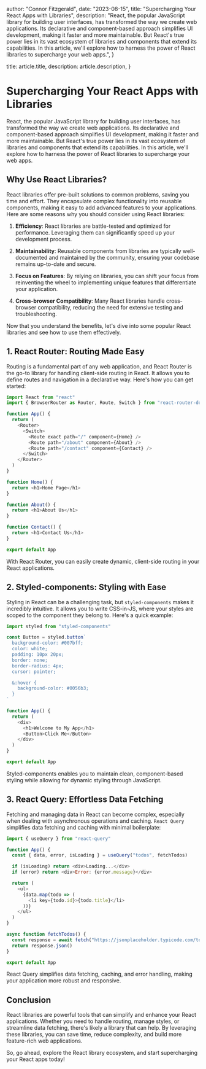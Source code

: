 
  author: "Connor Fitzgerald",
  date: "2023-08-15",
  title: "Supercharging Your React Apps with Libraries",
  description:
    "React, the popular JavaScript library for building user interfaces, has transformed the way we create web applications. Its declarative and component-based approach simplifies UI development, making it faster and more maintainable. But React's true power lies in its vast ecosystem of libraries and components that extend its capabilities. In this article, we'll explore how to harness the power of React libraries to supercharge your web apps.",
}

  title: article.title,
  description: article.description,
}


# Supercharging Your React Apps with Libraries

React, the popular JavaScript library for building user interfaces, has transformed the way we create web applications. Its declarative and component-based approach simplifies UI development, making it faster and more maintainable. But React's true power lies in its vast ecosystem of libraries and components that extend its capabilities. In this article, we'll explore how to harness the power of React libraries to supercharge your web apps.

## Why Use React Libraries?

React libraries offer pre-built solutions to common problems, saving you time and effort. They encapsulate complex functionality into reusable components, making it easy to add advanced features to your applications. Here are some reasons why you should consider using React libraries:

1. **Efficiency**: React libraries are battle-tested and optimized for performance. Leveraging them can significantly speed up your development process.

2. **Maintainability**: Reusable components from libraries are typically well-documented and maintained by the community, ensuring your codebase remains up-to-date and secure.

3. **Focus on Features**: By relying on libraries, you can shift your focus from reinventing the wheel to implementing unique features that differentiate your application.

4. **Cross-browser Compatibility**: Many React libraries handle cross-browser compatibility, reducing the need for extensive testing and troubleshooting.

Now that you understand the benefits, let's dive into some popular React libraries and see how to use them effectively.

## 1. **React Router**: Routing Made Easy

Routing is a fundamental part of any web application, and React Router is the go-to library for handling client-side routing in React. It allows you to define routes and navigation in a declarative way. Here's how you can get started:

```js
import React from "react"
import { BrowserRouter as Router, Route, Switch } from "react-router-dom"

function App() {
  return (
    <Router>
      <Switch>
        <Route exact path="/" component={Home} />
        <Route path="/about" component={About} />
        <Route path="/contact" component={Contact} />
      </Switch>
    </Router>
  )
}

function Home() {
  return <h1>Home Page</h1>
}

function About() {
  return <h1>About Us</h1>
}

function Contact() {
  return <h1>Contact Us</h1>
}

export default App
```

With React Router, you can easily create dynamic, client-side routing in your React applications.

## 2. **Styled-components**: Styling with Ease

Styling in React can be a challenging task, but `styled-components` makes it incredibly intuitive. It allows you to write CSS-in-JS, where your styles are scoped to the component they belong to. Here's a quick example:

```js
import styled from "styled-components"

const Button = styled.button`
  background-color: #007bff;
  color: white;
  padding: 10px 20px;
  border: none;
  border-radius: 4px;
  cursor: pointer;

  &:hover {
    background-color: #0056b3;
  }
`

function App() {
  return (
    <div>
      <h1>Welcome to My App</h1>
      <Button>Click Me</Button>
    </div>
  )
}

export default App
```

Styled-components enables you to maintain clean, component-based styling while allowing for dynamic styling through JavaScript.

## 3. **React Query**: Effortless Data Fetching

Fetching and managing data in React can become complex, especially when dealing with asynchronous operations and caching. `React Query` simplifies data fetching and caching with minimal boilerplate:

```js
import { useQuery } from "react-query"

function App() {
  const { data, error, isLoading } = useQuery("todos", fetchTodos)

  if (isLoading) return <div>Loading...</div>
  if (error) return <div>Error: {error.message}</div>

  return (
    <ul>
      {data.map(todo => (
        <li key={todo.id}>{todo.title}</li>
      ))}
    </ul>
  )
}

async function fetchTodos() {
  const response = await fetch("https://jsonplaceholder.typicode.com/todos")
  return response.json()
}

export default App
```

React Query simplifies data fetching, caching, and error handling, making your application more robust and responsive.

## Conclusion

React libraries are powerful tools that can simplify and enhance your React applications. Whether you need to handle routing, manage styles, or streamline data fetching, there's likely a library that can help. By leveraging these libraries, you can save time, reduce complexity, and build more feature-rich web applications.

So, go ahead, explore the React library ecosystem, and start supercharging your React apps today!
